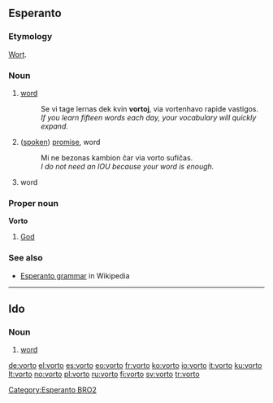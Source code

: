 ==Esperanto==

===Etymology===
{{G.|eo}} [[Wort]].

===Noun===
{{eo-noun}}

# {{linguistics|lang=eo}} [[word]]
#: Se vi tage lernas dek kvin '''vortoj''', via vortenhavo rapide vastigos.
#: ''If you learn fifteen words each day, your vocabulary will quickly expand.''
# ([[spoken]]) [[promise]], word
#:  Mi ne bezonas kambion ĉar via vorto sufiĉas.
#: ''I do not need an IOU because your word is enough.''
# {{computing|lang=eo}} word

===Proper noun===
'''Vorto'''

# {{theology|lang=eo}} [[God]]

===See also===
*[[w:Esperanto grammar|Esperanto grammar]] in Wikipedia

[[Category:Esperanto BRO2]]

----

==Ido==

===Noun===
{{infl|io|noun}}

# [[word]]

[[de:vorto]]
[[el:vorto]]
[[es:vorto]]
[[eo:vorto]]
[[fr:vorto]]
[[ko:vorto]]
[[io:vorto]]
[[it:vorto]]
[[ku:vorto]]
[[lt:vorto]]
[[no:vorto]]
[[pl:vorto]]
[[ru:vorto]]
[[fi:vorto]]
[[sv:vorto]]
[[tr:vorto]]